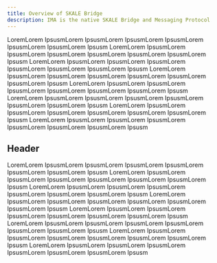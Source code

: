 ```yaml
---
title: Overview of SKALE Bridge
description: IMA is the native SKALE Bridge and Messaging Protocol
---
```


LoremLorem IpsusmLorem IpsusmLorem IpsusmLorem IpsusmLorem IpsusmLorem IpsusmLorem Ipsusm
LoremLorem IpsusmLorem IpsusmLorem IpsusmLorem IpsusmLorem IpsusmLorem IpsusmLorem Ipsusm
LoremLorem IpsusmLorem IpsusmLorem IpsusmLorem IpsusmLorem IpsusmLorem IpsusmLorem Ipsusm
LoremLorem IpsusmLorem IpsusmLorem IpsusmLorem IpsusmLorem IpsusmLorem IpsusmLorem Ipsusm
LoremLorem IpsusmLorem IpsusmLorem IpsusmLorem IpsusmLorem IpsusmLorem IpsusmLorem Ipsusm
LoremLorem IpsusmLorem IpsusmLorem IpsusmLorem IpsusmLorem IpsusmLorem IpsusmLorem Ipsusm
LoremLorem IpsusmLorem IpsusmLorem IpsusmLorem IpsusmLorem IpsusmLorem IpsusmLorem Ipsusm
LoremLorem IpsusmLorem IpsusmLorem IpsusmLorem IpsusmLorem IpsusmLorem IpsusmLorem Ipsusm

## Header

LoremLorem IpsusmLorem IpsusmLorem IpsusmLorem IpsusmLorem IpsusmLorem IpsusmLorem Ipsusm
LoremLorem IpsusmLorem IpsusmLorem IpsusmLorem IpsusmLorem IpsusmLorem IpsusmLorem Ipsusm
LoremLorem IpsusmLorem IpsusmLorem IpsusmLorem IpsusmLorem IpsusmLorem IpsusmLorem Ipsusm
LoremLorem IpsusmLorem IpsusmLorem IpsusmLorem IpsusmLorem IpsusmLorem IpsusmLorem Ipsusm
LoremLorem IpsusmLorem IpsusmLorem IpsusmLorem IpsusmLorem IpsusmLorem IpsusmLorem Ipsusm
LoremLorem IpsusmLorem IpsusmLorem IpsusmLorem IpsusmLorem IpsusmLorem IpsusmLorem Ipsusm
LoremLorem IpsusmLorem IpsusmLorem IpsusmLorem IpsusmLorem IpsusmLorem IpsusmLorem Ipsusm
LoremLorem IpsusmLorem IpsusmLorem IpsusmLorem IpsusmLorem IpsusmLorem IpsusmLorem Ipsusm